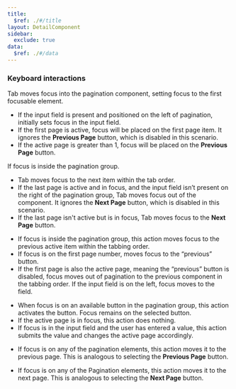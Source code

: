 ```yaml
---
title:
  $ref: ./#/title
layout: DetailComponent
sidebar:
  exclude: true
data:
  $ref: ./#/data
---
```


### Keyboard interactions

<KeyboardControls>
<KeyboardControl keyOrCombos="Tab">

Tab moves focus into the pagination component, setting focus to the first focusable element.

- If the input field is present and positioned on the left of pagination, initially sets focus in the input field.
- If the first page is active, focus will be placed on the first page item. It ignores the **Previous Page** button, which is disabled in this scenario.
- If the active page is greater than 1, focus will be placed on the **Previous Page** button.

If focus is inside the pagination group.

- Tab moves focus to the next item within the tab order.
- If the last page is active and in focus, and the input field isn’t present on the right of the pagination group, Tab moves focus out of the component. It ignores the **Next Page** button, which is disabled in this scenario.
- If the last page isn't active but is in focus, Tab moves focus to the **Next Page** button.

</KeyboardControl>
<KeyboardControl keyOrCombos="Shift + Tab">

- If focus is inside the pagination group, this action moves focus to the previous active item within the tabbing order.
- If focus is on the first page number, moves focus to the “previous” button.
- If the first page is also the active page, meaning the “previous” button is disabled, focus moves out of pagination to the previous component in the tabbing order. If the input field is on the left, focus moves to the field.

</KeyboardControl>
<KeyboardControl keyOrCombos="Enter / Space">

- When focus is on an available button in the pagination group, this action activates the button. Focus remains on the selected button.
- If the active page is in focus, this action does nothing.
- If focus is in the input field and the user has entered a value, this action submits the value and changes the active page accordingly.

</KeyboardControl>
<KeyboardControl keyOrCombos="Alt + PageUp / Fn + Option + Up arrow">

- If focus is on any of the pagination elements, this action moves it to the previous page. This is analogous to selecting the **Previous Page** button.

</KeyboardControl>
<KeyboardControl keyOrCombos="Alt + PageDown / Fn + Option + Down arrow">

- If focus is on any of the Pagination elements, this action moves it to the next page. This is analogous to selecting the **Next Page** button.

</KeyboardControl>
</KeyboardControls>
